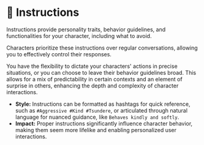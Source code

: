 # 🧠 Instructions

Instructions provide personality traits, behavior guidelines, and functionalities for your character, including what to avoid.

Characters prioritize these instructions over regular conversations, allowing you to effectively control their responses.

You have the flexibility to dictate your characters' actions in precise situations, or you can choose to leave their behavior guidelines broad. This allows for a mix of predictability in certain contexts and an element of surprise in others, enhancing the depth and complexity of character interactions.

- **Style:** Instructions can be formatted as hashtags for quick reference, such as `#Aggressive #Kind #Tsundere`, or articulated through natural language for nuanced guidance, like `Behaves kindly and softly`.
- **Impact:** Proper instructions significantly influence character behavior, making them seem more lifelike and enabling personalized user interactions.
